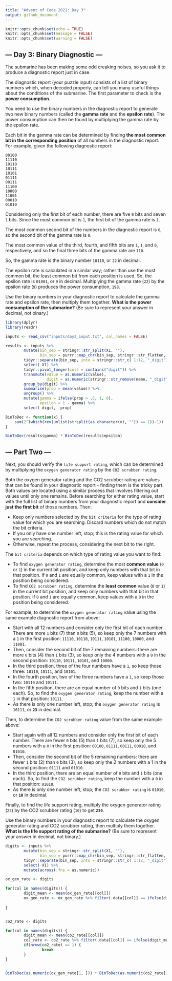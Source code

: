 ```yaml
---
title: "Advent of Code 2021: Day 3"
output: github_document
---
```


```r
knitr::opts_chunk$set(echo = TRUE)
knitr::opts_chunk$set(message = FALSE)
knitr::opts_chunk$set(warning = FALSE)
```

## **--- Day 3: Binary Diagnostic ---**

The submarine has been making some odd creaking noises, so you ask it to produce a diagnostic report just in case.

The diagnostic report (your puzzle input) consists of a list of binary numbers which, when decoded properly, can tell you many useful things about the conditions of the submarine. The first parameter to check is the **power consumption**.

You need to use the binary numbers in the diagnostic report to generate two new binary numbers (called the **gamma rate** and the **epsilon rate**). The power consumption can then be found by multiplying the gamma rate by the epsilon rate.

Each bit in the gamma rate can be determined by finding **the most common bit in the corresponding position** of all numbers in the diagnostic report. For example, given the following diagnostic report:

```
00100
11110
10110
10111
10101
01111
00111
11100
10000
11001
00010
01010
```

Considering only the first bit of each number, there are five `0` bits and seven `1` bits. Since the most common bit is `1`, the first bit of the gamma rate is `1`.

The most common second bit of the numbers in the diagnostic report is `0`, so the second bit of the gamma rate is `0`.

The most common value of the third, fourth, and fifth bits are `1`, `1`, and `0`, respectively, and so the final three bits of the gamma rate are `110`.

So, the gamma rate is the binary number `10110`, or `22` in decimal.

The epsilon rate is calculated in a similar way; rather than use the most common bit, the least common bit from each position is used. So, the epsilon rate is `01001`, or `9` in decimal. Multiplying the gamma rate (`22`) by the epsilon rate (`9`) produces the power consumption, `198`.

Use the binary numbers in your diagnostic report to calculate the gamma rate and epsilon rate, then multiply them together. **What is the power consumption of the submarine?** (Be sure to represent your answer in decimal, not binary.)

```r
library(dplyr)
library(readr)

inputs <- read_csv("inputs/day3_input.txt", col_names = FALSE) 

results <- inputs %>% 
        mutate(bin_sep = stringr::str_split(X1, ""),
               bin_sep = purrr::map_chr(bin_sep, stringr::str_flatten, collapse = " ")) %>% 
        tidyr::separate(bin_sep, into = stringr::str_c( 1:12, "_digit")) %>% 
        select(-X1) %>% 
        tidyr::pivot_longer(cols = contains("digit")) %>% 
        transmute(value = as.numeric(value), 
                  digit = as.numeric(stringr::str_remove(name, "_digit"))) %>% 
        group_by(digit) %>% 
        summarise(prop = mean(value)) %>% 
        ungroup() %>% 
        mutate(gamma = ifelse(prop > .5, 1, 0), 
               epsilon = 1 - gamma) %>% 
        select(-digit, -prop)

BinToDec <- function(x) {
    sum(2^(which(rev(unlist(strsplit(as.character(x), "")) == 1))-1))
}

BinToDec(results$gamma) * BinToDec(results$epsilon)
```


## **--- Part Two ---**

Next, you should verify the `life support rating`, which can be determined by multiplying the `oxygen generator rating` by the `CO2 scrubber rating`.

Both the oxygen generator rating and the CO2 scrubber rating are values that can be found in your diagnostic report - finding them is the tricky part. Both values are located using a similar process that involves filtering out values until only one remains. Before searching for either rating value, start with the full list of binary numbers from your diagnostic report and **consider just the first bit** of those numbers. Then:

- Keep only numbers selected by the `bit criteria` for the type of rating value for which you are searching. Discard numbers which do not match the bit criteria.
- If you only have one number left, stop; this is the rating value for which you are searching.
- Otherwise, repeat the process, considering the next bit to the right.

The `bit criteria` depends on which type of rating value you want to find:

- To find `oxygen generator rating`, determine the most **common value** (`0` or `1`) in the current bit position, and keep only numbers with that bit in that position. If `0` and `1` are equally common, keep values with a `1` in the position being considered.
- To find `CO2 scrubber rating`, determine the **least common** value (`0` or `1`) in the current bit position, and keep only numbers with that bit in that position. If `0` and `1` are equally common, keep values with a `0` in the position being considered.

For example, to determine the `oxygen generator rating` value using the same example diagnostic report from above:

- Start with all 12 numbers and consider only the first bit of each number. There are more `1` bits (7) than `0` bits (5), so keep only the 7 numbers with a `1` in the first position: `11110`, `10110`, `10111`, `10101`, `11100`, `10000`, and `11001`.
- Then, consider the second bit of the 7 remaining numbers: there are more `0` bits (4) than `1` bits (3), so keep only the 4 numbers with a `0` in the second position: `10110`, `10111`, `10101`, and `10000`.
- In the third position, three of the four numbers have a `1`, so keep those three: `10110`, `10111`, and `10101`.
- In the fourth position, two of the three numbers have a `1`, so keep those two: `10110` and `10111`.
- In the fifth position, there are an equal number of `0` bits and `1` bits (one each). So, to find the `oxygen generator rating`, keep the number with a `1` in that position: `10111`.
- As there is only one number left, stop; the `oxygen generator rating` is `10111`, or **`23`** in decimal.

Then, to determine the `CO2 scrubber rating` value from the same example above:

- Start again with all 12 numbers and consider only the first bit of each number. There are fewer `0` bits (5) than `1` bits (7), so keep only the 5 numbers with a `0` in the first position: `00100`, `01111`, `00111`, `00010`, and `01010`.
- Then, consider the second bit of the 5 remaining numbers: there are fewer `1` bits (2) than `0` bits (3), so keep only the 2 numbers with a 1 in the second position: `01111` and `01010`.
- In the third position, there are an equal number of `0` bits and `1` bits (one each). So, to find the `CO2 scrubber rating`, keep the number with a `0` in that position: `01010`.
- As there is only one number left, stop; the `CO2 scrubber rating` is `01010`, or **`10`** in decimal.

Finally, to find the life support rating, multiply the oxygen generator rating (`23`) by the CO2 scrubber rating (`10`) to get **`230`**.

Use the binary numbers in your diagnostic report to calculate the oxygen generator rating and CO2 scrubber rating, then multiply them together. **What is the life support rating of the submarine?** (Be sure to represent your answer in decimal, not binary.)

```r
digits <- inputs %>% 
        mutate(bin_sep = stringr::str_split(X1, ""),
               bin_sep = purrr::map_chr(bin_sep, stringr::str_flatten, collapse = " ")) %>% 
        tidyr::separate(bin_sep, into = stringr::str_c( 1:12, "_digit")) %>% 
        select(-X1) %>% 
        mutate(across(.fns = as.numeric))

ox_gen_rate <- digits

for(col in names(digits)) {
        digit_mean <- mean(ox_gen_rate[[col]])
        ox_gen_rate <- ox_gen_rate %>% filter(.data[[col]] == ifelse(digit_mean >= .5, 1, 0))
        
}


co2_rate <- digits

for(col in names(digits)) {
        digit_mean <- mean(co2_rate[[col]])
        co2_rate <- co2_rate %>% filter(.data[[col]] == ifelse(digit_mean >= .5, 0, 1))
        if(nrow(co2_rate) == 1) {
                break
        }
}


BinToDec(as.numeric(ox_gen_rate[1, ])) * BinToDec(as.numeric(co2_rate[1, ]))
```
